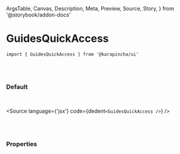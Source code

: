   ArgsTable,
  Canvas,
  Description,
  Meta,
  Preview,
  Source,
  Story,
} from '@storybook/addon-docs'


<Meta title='01. Atoms / GuidesQuickAccess' component={GuidesQuickAccess} />

# GuidesQuickAccess

`import { GuidesQuickAccess } from '@karapincha/ui'`

<br />
<br />

### Default

<br />

<Story name='Default'>
  <div className='doc-story__preview' style={{ zoom: '100%' }}>
    <div className='flex items-center gap-4'>
      <GuidesQuickAccess />
    </div>
  </div>
</Story>

<Source language={'jsx'} code={dedent`<GuidesQuickAccess />`} />

<br />
<br />

### Properties

<ArgsTable of={GuidesQuickAccess} />
